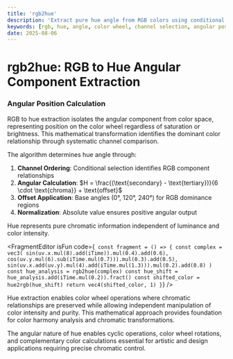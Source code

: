 ```yaml
---
title: 'rgb2hue'
description: 'Extract pure hue angle from RGB colors using conditional channel selection for color wheel position'
keywords: [rgb, hue, angle, color wheel, channel selection, angular position]
date: 2025-08-06
---
```



# rgb2hue: RGB to Hue Angular Component Extraction

### Angular Position Calculation

RGB to hue extraction isolates the angular component from color space, representing position on the color wheel regardless of saturation or brightness. This mathematical transformation identifies the dominant color relationship through systematic channel comparison.

The algorithm determines hue angle through:

1. **Channel Ordering**: Conditional selection identifies RGB component relationships
2. **Angular Calculation**: $H = \frac{(\text{secondary} - \text{tertiary})}{6 \cdot \text{chroma}} + \text{offset}$
3. **Offset Application**: Base angles (0°, 120°, 240°) for RGB dominance regions
4. **Normalization**: Absolute value ensures positive angular output

Hue represents pure chromatic information independent of luminance and color intensity.

<FragmentEditor
        isFun
        code={`
const fragment = () => {
        const complex = vec3(
                sin(uv.x.mul(8).add(iTime)).mul(0.4).add(0.6),
                cos(uv.y.mul(6).sub(iTime.mul(0.7))).mul(0.3).add(0.5),
                sin(uv.x.add(uv.y).mul(4).add(iTime.mul(1.3))).mul(0.2).add(0.8)
        )
        const hue_analysis = rgb2hue(complex)
        const hue_shift = hue_analysis.add(iTime.mul(0.2)).fract()
        const shifted_color = hue2rgb(hue_shift)
        return vec4(shifted_color, 1)
}`}
/>

Hue extraction enables color wheel operations where chromatic relationships are preserved while allowing independent manipulation of color intensity and purity. This mathematical approach provides foundation for color harmony analysis and chromatic transformations.

The angular nature of hue enables cyclic operations, color wheel rotations, and complementary color calculations essential for artistic and design applications requiring precise chromatic control.
